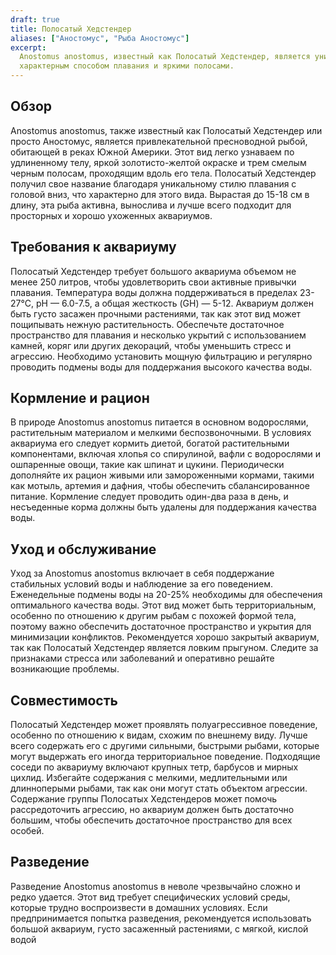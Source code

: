```yaml
---
draft: true
title: Полосатый Хедстендер
aliases: ["Аностомус", "Рыба Аностомус"]
excerpt:
  Anostomus anostomus, известный как Полосатый Хедстендер, является уникальной пресноводной рыбой, известной своим
  характерным способом плавания и яркими полосами.
---
```


## Обзор

Anostomus anostomus, также известный как Полосатый Хедстендер или просто Аностомус, является привлекательной
пресноводной рыбой, обитающей в реках Южной Америки. Этот вид легко узнаваем по удлиненному телу, яркой золотисто-желтой
окраске и трем смелым черным полосам, проходящим вдоль его тела. Полосатый Хедстендер получил свое название благодаря
уникальному стилю плавания с головой вниз, что характерно для этого вида. Вырастая до 15-18 см в длину, эта рыба
активна, вынослива и лучше всего подходит для просторных и хорошо ухоженных аквариумов.

## Требования к аквариуму

Полосатый Хедстендер требует большого аквариума объемом не менее 250 литров, чтобы удовлетворить свои активные привычки
плавания. Температура воды должна поддерживаться в пределах 23-27°C, pH — 6.0-7.5, а общая жесткость (GH) — 5-12.
Аквариум должен быть густо засажен прочными растениями, так как этот вид может пощипывать нежную растительность.
Обеспечьте достаточное пространство для плавания и несколько укрытий с использованием камней, коряг или других
декораций, чтобы уменьшить стресс и агрессию. Необходимо установить мощную фильтрацию и регулярно проводить подмены воды
для поддержания высокого качества воды.

## Кормление и рацион

В природе Anostomus anostomus питается в основном водорослями, растительным материалом и мелкими беспозвоночными. В
условиях аквариума его следует кормить диетой, богатой растительными компонентами, включая хлопья со спирулиной, вафли с
водорослями и ошпаренные овощи, такие как шпинат и цукини. Периодически дополняйте их рацион живыми или замороженными
кормами, такими как мотыль, артемия и дафния, чтобы обеспечить сбалансированное питание. Кормление следует проводить
один-два раза в день, и несъеденные корма должны быть удалены для поддержания качества воды.

## Уход и обслуживание

Уход за Anostomus anostomus включает в себя поддержание стабильных условий воды и наблюдение за его поведением.
Еженедельные подмены воды на 20-25% необходимы для обеспечения оптимального качества воды. Этот вид может быть
территориальным, особенно по отношению к другим рыбам с похожей формой тела, поэтому важно обеспечить достаточное
пространство и укрытия для минимизации конфликтов. Рекомендуется хорошо закрытый аквариум, так как Полосатый Хедстендер
является ловким прыгуном. Следите за признаками стресса или заболеваний и оперативно решайте возникающие проблемы.

## Совместимость

Полосатый Хедстендер может проявлять полуагрессивное поведение, особенно по отношению к видам, схожим по внешнему виду.
Лучше всего содержать его с другими сильными, быстрыми рыбами, которые могут выдержать его иногда территориальное
поведение. Подходящие соседи по аквариуму включают крупных тетр, барбусов и мирных цихлид. Избегайте содержания с
мелкими, медлительными или длинноперыми рыбами, так как они могут стать объектом агрессии. Содержание группы Полосатых
Хедстендеров может помочь рассредоточить агрессию, но аквариум должен быть достаточно большим, чтобы обеспечить
достаточное пространство для всех особей.

## Разведение

Разведение Anostomus anostomus в неволе чрезвычайно сложно и редко удается. Этот вид требует специфических условий
среды, которые трудно воспроизвести в домашних условиях. Если предпринимается попытка разведения, рекомендуется
использовать большой аквариум, густо засаженный растениями, с мягкой, кислой водой
